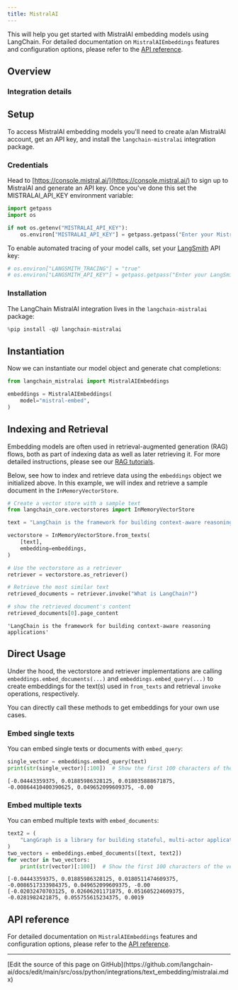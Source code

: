 ```yaml
---
title: MistralAI
---
```


This will help you get started with MistralAI embedding models using LangChain. For detailed documentation on `MistralAIEmbeddings` features and configuration options, please refer to the [API reference](https://python.langchain.com/api_reference/mistralai/embeddings/langchain_mistralai.embeddings.MistralAIEmbeddings.html).

## Overview

### Integration details

<ItemTable category="text_embedding" item="MistralAI" />

## Setup

To access MistralAI embedding models you'll need to create a/an MistralAI account, get an API key, and install the `langchain-mistralai` integration package.

### Credentials

Head to [https://console.mistral.ai/](https://console.mistral.ai/) to sign up to MistralAI and generate an API key. Once you've done this set the MISTRALAI_API_KEY environment variable:

```python
import getpass
import os

if not os.getenv("MISTRALAI_API_KEY"):
    os.environ["MISTRALAI_API_KEY"] = getpass.getpass("Enter your MistralAI API key: ")
```

To enable automated tracing of your model calls, set your [LangSmith](https://docs.smith.langchain.com/) API key:

```python
# os.environ["LANGSMITH_TRACING"] = "true"
# os.environ["LANGSMITH_API_KEY"] = getpass.getpass("Enter your LangSmith API key: ")
```

### Installation

The LangChain MistralAI integration lives in the `langchain-mistralai` package:

```python
%pip install -qU langchain-mistralai
```

## Instantiation

Now we can instantiate our model object and generate chat completions:

```python
from langchain_mistralai import MistralAIEmbeddings

embeddings = MistralAIEmbeddings(
    model="mistral-embed",
)
```

## Indexing and Retrieval

Embedding models are often used in retrieval-augmented generation (RAG) flows, both as part of indexing data as well as later retrieving it. For more detailed instructions, please see our [RAG tutorials](/oss/python/langchain/rag).

Below, see how to index and retrieve data using the `embeddings` object we initialized above. In this example, we will index and retrieve a sample document in the `InMemoryVectorStore`.

```python
# Create a vector store with a sample text
from langchain_core.vectorstores import InMemoryVectorStore

text = "LangChain is the framework for building context-aware reasoning applications"

vectorstore = InMemoryVectorStore.from_texts(
    [text],
    embedding=embeddings,
)

# Use the vectorstore as a retriever
retriever = vectorstore.as_retriever()

# Retrieve the most similar text
retrieved_documents = retriever.invoke("What is LangChain?")

# show the retrieved document's content
retrieved_documents[0].page_content
```

```output
'LangChain is the framework for building context-aware reasoning applications'
```

## Direct Usage

Under the hood, the vectorstore and retriever implementations are calling `embeddings.embed_documents(...)` and `embeddings.embed_query(...)` to create embeddings for the text(s) used in `from_texts` and retrieval `invoke` operations, respectively.

You can directly call these methods to get embeddings for your own use cases.

### Embed single texts

You can embed single texts or documents with `embed_query`:

```python
single_vector = embeddings.embed_query(text)
print(str(single_vector)[:100])  # Show the first 100 characters of the vector
```

```output
[-0.04443359375, 0.01885986328125, 0.018035888671875, -0.00864410400390625, 0.049652099609375, -0.00
```

### Embed multiple texts

You can embed multiple texts with `embed_documents`:

```python
text2 = (
    "LangGraph is a library for building stateful, multi-actor applications with LLMs"
)
two_vectors = embeddings.embed_documents([text, text2])
for vector in two_vectors:
    print(str(vector)[:100])  # Show the first 100 characters of the vector
```

```output
[-0.04443359375, 0.01885986328125, 0.0180511474609375, -0.0086517333984375, 0.049652099609375, -0.00
[-0.02032470703125, 0.02606201171875, 0.051605224609375, -0.0281982421875, 0.055755615234375, 0.0019
```

## API reference

For detailed documentation on `MistralAIEmbeddings` features and configuration options, please refer to the [API reference](https://python.langchain.com/api_reference/mistralai/embeddings/langchain_mistralai.embeddings.MistralAIEmbeddings.html).

---

<Callout icon="pen-to-square" iconType="regular">
  [Edit the source of this page on GitHub](https://github.com/langchain-ai/docs/edit/main/src/oss/python/integrations/text_embedding/mistralai.mdx)
</Callout>
